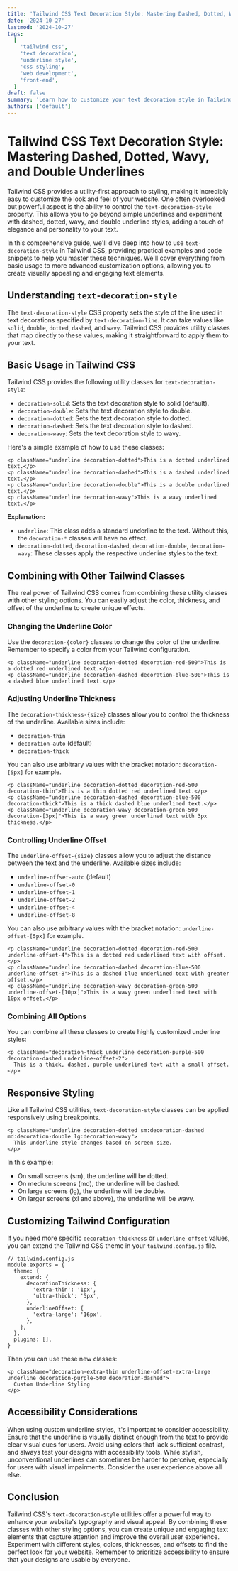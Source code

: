 ```yaml
---
title: 'Tailwind CSS Text Decoration Style: Mastering Dashed, Dotted, Wavy, and Double Underlines'
date: '2024-10-27'
lastmod: '2024-10-27'
tags:
  [
    'tailwind css',
    'text decoration',
    'underline style',
    'css styling',
    'web development',
    'front-end',
  ]
draft: false
summary: 'Learn how to customize your text decoration style in Tailwind CSS with dashed, dotted, wavy, and double underline styles. Enhance your website typography and visual appeal with practical examples and code snippets.'
authors: ['default']
---
```


# Tailwind CSS Text Decoration Style: Mastering Dashed, Dotted, Wavy, and Double Underlines

Tailwind CSS provides a utility-first approach to styling, making it incredibly easy to customize the look and feel of your website. One often overlooked but powerful aspect is the ability to control the `text-decoration-style` property. This allows you to go beyond simple underlines and experiment with dashed, dotted, wavy, and double underline styles, adding a touch of elegance and personality to your text.

In this comprehensive guide, we'll dive deep into how to use `text-decoration-style` in Tailwind CSS, providing practical examples and code snippets to help you master these techniques. We'll cover everything from basic usage to more advanced customization options, allowing you to create visually appealing and engaging text elements.

## Understanding `text-decoration-style`

The `text-decoration-style` CSS property sets the style of the line used in text decorations specified by `text-decoration-line`. It can take values like `solid`, `double`, `dotted`, `dashed`, and `wavy`. Tailwind CSS provides utility classes that map directly to these values, making it straightforward to apply them to your text.

## Basic Usage in Tailwind CSS

Tailwind CSS provides the following utility classes for `text-decoration-style`:

- `decoration-solid`: Sets the text decoration style to solid (default).
- `decoration-double`: Sets the text decoration style to double.
- `decoration-dotted`: Sets the text decoration style to dotted.
- `decoration-dashed`: Sets the text decoration style to dashed.
- `decoration-wavy`: Sets the text decoration style to wavy.

Here's a simple example of how to use these classes:

```plaintext
<p className="underline decoration-dotted">This is a dotted underlined text.</p>
<p className="underline decoration-dashed">This is a dashed underlined text.</p>
<p className="underline decoration-double">This is a double underlined text.</p>
<p className="underline decoration-wavy">This is a wavy underlined text.</p>
```

**Explanation:**

- `underline`: This class adds a standard underline to the text. Without this, the `decoration-*` classes will have no effect.
- `decoration-dotted`, `decoration-dashed`, `decoration-double`, `decoration-wavy`: These classes apply the respective underline styles to the text.

## Combining with Other Tailwind Classes

The real power of Tailwind CSS comes from combining these utility classes with other styling options. You can easily adjust the color, thickness, and offset of the underline to create unique effects.

### Changing the Underline Color

Use the `decoration-{color}` classes to change the color of the underline. Remember to specify a color from your Tailwind configuration.

```plaintext
<p className="underline decoration-dotted decoration-red-500">This is a dotted red underlined text.</p>
<p className="underline decoration-dashed decoration-blue-500">This is a dashed blue underlined text.</p>
```

### Adjusting Underline Thickness

The `decoration-thickness-{size}` classes allow you to control the thickness of the underline. Available sizes include:

- `decoration-thin`
- `decoration-auto` (default)
- `decoration-thick`

You can also use arbitrary values with the bracket notation: `decoration-[5px]` for example.

```plaintext
<p className="underline decoration-dotted decoration-red-500 decoration-thin">This is a thin dotted red underlined text.</p>
<p className="underline decoration-dashed decoration-blue-500 decoration-thick">This is a thick dashed blue underlined text.</p>
<p className="underline decoration-wavy decoration-green-500 decoration-[3px]">This is a wavy green underlined text with 3px thickness.</p>
```

### Controlling Underline Offset

The `underline-offset-{size}` classes allow you to adjust the distance between the text and the underline. Available sizes include:

- `underline-offset-auto` (default)
- `underline-offset-0`
- `underline-offset-1`
- `underline-offset-2`
- `underline-offset-4`
- `underline-offset-8`

You can also use arbitrary values with the bracket notation: `underline-offset-[5px]` for example.

```plaintext
<p className="underline decoration-dotted decoration-red-500 underline-offset-4">This is a dotted red underlined text with offset.</p>
<p className="underline decoration-dashed decoration-blue-500 underline-offset-8">This is a dashed blue underlined text with greater offset.</p>
<p className="underline decoration-wavy decoration-green-500 underline-offset-[10px]">This is a wavy green underlined text with 10px offset.</p>
```

### Combining All Options

You can combine all these classes to create highly customized underline styles:

```plaintext
<p className="decoration-thick underline decoration-purple-500 decoration-dashed underline-offset-2">
  This is a thick, dashed, purple underlined text with a small offset.
</p>
```

## Responsive Styling

Like all Tailwind CSS utilities, `text-decoration-style` classes can be applied responsively using breakpoints.

```plaintext
<p className="underline decoration-dotted sm:decoration-dashed md:decoration-double lg:decoration-wavy">
  This underline style changes based on screen size.
</p>
```

In this example:

- On small screens (sm), the underline will be dotted.
- On medium screens (md), the underline will be dashed.
- On large screens (lg), the underline will be double.
- On larger screens (xl and above), the underline will be wavy.

## Customizing Tailwind Configuration

If you need more specific `decoration-thickness` or `underline-offset` values, you can extend the Tailwind CSS theme in your `tailwind.config.js` file.

```plaintext
// tailwind.config.js
module.exports = {
  theme: {
    extend: {
      decorationThickness: {
        'extra-thin': '1px',
        'ultra-thick': '5px',
      },
      underlineOffset: {
        'extra-large': '16px',
      },
    },
  },
  plugins: [],
}
```

Then you can use these new classes:

```plaintext
<p className="decoration-extra-thin underline-offset-extra-large underline decoration-purple-500 decoration-dashed">
  Custom Underline Styling
</p>
```

## Accessibility Considerations

When using custom underline styles, it's important to consider accessibility. Ensure that the underline is visually distinct enough from the text to provide clear visual cues for users. Avoid using colors that lack sufficient contrast, and always test your designs with accessibility tools. While stylish, unconventional underlines can sometimes be harder to perceive, especially for users with visual impairments. Consider the user experience above all else.

## Conclusion

Tailwind CSS's `text-decoration-style` utilities offer a powerful way to enhance your website's typography and visual appeal. By combining these classes with other styling options, you can create unique and engaging text elements that capture attention and improve the overall user experience. Experiment with different styles, colors, thicknesses, and offsets to find the perfect look for your website. Remember to prioritize accessibility to ensure that your designs are usable by everyone.
